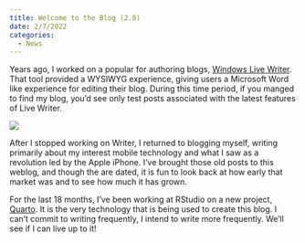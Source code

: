 ```yaml
---
title: Welcome to the Blog (2.0)
date: 2/7/2022
categories:
  - News
---
```


Years ago, I worked on a popular for authoring blogs, [Windows Live Writer](https://www.microsoft.com/en-us/p/open-live-writer/9nblggh5279m?activetab=pivot:overviewtab). That tool provided a WYSIWYG experience, giving users a Microsoft Word like experience for editing their blog. During this time period, if you manged to find my blog, you'd see only test posts associated with the latest features of Live Writer.

![](window.jpg){fig-align="center"}

After I stopped working on Writer, I returned to blogging myself, writing primarily about my interest mobile technology and what I saw as a revolution led by the Apple iPhone. I've brought those old posts to this weblog, and though the are dated, it is fun to look back at how early that market was and to see how much it has grown.

For the last 18 months, I've been working at RStudio on a new project, [Quarto](https://www.quarto.org). It is the very technology that is being used to create this blog. I can't commit to writing frequently, I intend to write more frequently. We'll see if I can live up to it!
